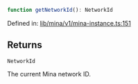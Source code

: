 ```ts
function getNetworkId(): NetworkId
```

Defined in: [lib/mina/v1/mina-instance.ts:151](https://github.com/o1-labs/o1js/blob/46b9772d07785397c4bd76a102bc9f6730d321bb/src/lib/mina/v1/mina-instance.ts#L151)

## Returns

`NetworkId`

The current Mina network ID.
